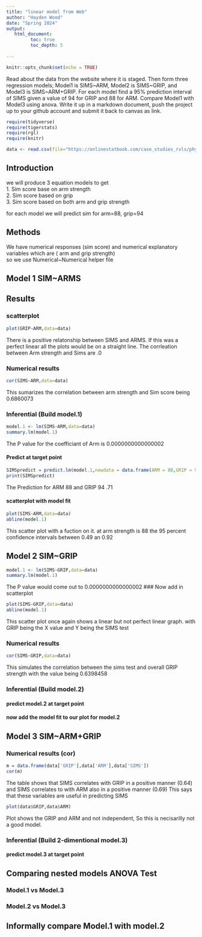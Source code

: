 ```yaml
---
title: "linear model from Web"
author: "Hayden Wood"
date: "Spring 2024"
output:
   html_document:
         toc: true
         toc_depth: 5
        
---
```


```r
knitr::opts_chunk$set(echo = TRUE)
```

Read about the data from the website where it is staged.  Then form three regression models; Model1 is SIMS~ARM, Model2 is SIMS~GRIP, and Model3 is SIMS~ARM+GRIP. For each model find a 95% prediction interval of SIMS given a value of 94  for GRIP and 88 for ARM. Compare Model1 with Model3 using anova. Write it up in a markdown document, push the project up to your github account and submit it back to canvas as link. 

 


```r
require(tidyverse)
require(tigerstats)
require(rgl)
require(knitr)

```

```r
data <- read.csv(file="https://onlinestatbook.com/case_studies_rvls/physical_strength/data.txt",sep="",header=TRUE)  

```
## Introduction     

we will produce 3 equation models to get       
1. Sim score base on arm strength        
2. Sim score based on grip        
3. Sim score based on both arm and grip strength         

for each model we will predict sim for arm=88, grip=94

## Methods

We have numerical responses (sim score) and numerical explanatory variables which are ( arm and grip strength)         
so we use Numerical~Numerical helper file

## Model 1 SIM~ARMS

## Results   

### scatterplot

```r
plot(GRIP~ARM,data=data)
```

There is a positive relatonship between SIMS and ARMS. If this was a perfect linear all the plots would be on a straight line. The corrleation between Arm strength and Sims are .0         
          
### Numerical results

```r
cor(SIMS~ARM,data=data)
```
This sumarizes the correlation between arm strength and Sim score being 0.6860073

### Inferential  (Build model.1)

```r
model.1 <- lm(SIMS~ARM,data=data)
summary.lm(model.1)
```

The P value for the coefficiant of Arm is 0.0000000000000002

#### Predict at target point

```r
SIMSpredict = predict.lm(model.1,newdata = data.frame(ARM = 88,GRIP = 94))
print(SIMSpredict)
```
The Prediction for ARM 88 and GRIP 94 .71

#### scatterplot with model fit
  
```r
plot(SIMS~ARM,data=data)
abline(model.1)
```
This scatter plot with a fuction on it. at arm strength is 88 the 95 percent confidence intervals between 0.49 an 0.92

## Model 2 SIM~GRIP

```r
model.1 <- lm(SIMS~GRIP,data=data)
summary.lm(model.1)
```
The P value would come out to 0.0000000000000002
### Now add in scatterplot

```r
plot(SIMS~GRIP,data=data)
abline(model.1)
```
This scatter plot once again shows a linear but not perfect linear graph. with GRIP being the X value and Y being the SIMS test

### Numerical results 


```r
cor(SIMS~GRIP,data=data)
```
This simulates the correlation between the sims test and overall GRIP strength with the value being 0.6398458 

### Inferential  (Build model.2)
  

#### predict model.2 at target point

#### now add the model fit to our plot for model.2
  


## Model 3 SIM~ARM+GRIP

### Numerical results (cor)

```r
m = data.frame(data['GRIP'],data['ARM'],data['SIMS'])
cor(m)
```
The table shows that SIMS correlates with GRIP in a positive manner (0.64) and SIMS correlates to with ARM also in a positive manner (0.69) This says that these variables are useful in predicting SIMS

```r
plot(data$GRIP,data$ARM)
```
  Plot shows the GRIP and ARM and not independent, So this is necisarilly not a good model.
  
### Inferential  (Build 2-dimentional model.3)

#### predict model.3 at target point
  

## Comparing nested models ANOVA Test

### Model.1 vs Model.3
### Model.2 vs Model.3

## Informally compare Model.1 with model.2

